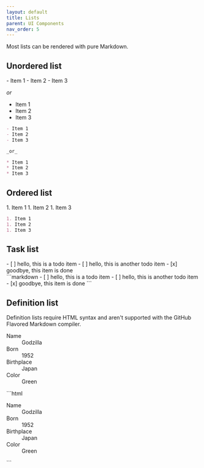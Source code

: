 ```yaml
---
layout: default
title: Lists
parent: UI Components
nav_order: 5
---
```


Most lists can be rendered with pure Markdown.

## Unordered list

<div class="code-example" markdown="1">
- Item 1
- Item 2
- Item 3

_or_

* Item 1
* Item 2
* Item 3
</div>

```markdown
- Item 1
- Item 2
- Item 3

_or_

* Item 1
* Item 2
* Item 3
```

## Ordered list

<div class="code-example" markdown="1">
1. Item 1
1. Item 2
1. Item 3
</div>

```markdown
1. Item 1
1. Item 2
1. Item 3
```

## Task list

<div class="code-example" markdown="1">
- [ ] hello, this is a todo item
- [ ] hello, this is another todo item
- [x] goodbye, this item is done
</div>
```markdown
- [ ] hello, this is a todo item
- [ ] hello, this is another todo item
- [x] goodbye, this item is done
```

## Definition list

Definition lists require HTML syntax and aren't supported with the GitHub Flavored Markdown compiler.

<div class="code-example" markdown="1">
<dl>
<dt>Name</dt>
<dd>Godzilla</dd>
<dt>Born</dt>
<dd>1952</dd>
<dt>Birthplace</dt>
<dd>Japan</dd>
<dt>Color</dt>
<dd>Green</dd>
</dl>
</div>
```html
<dl>
  <dt>Name</dt>
  <dd>Godzilla</dd>
  <dt>Born</dt>
  <dd>1952</dd>
  <dt>Birthplace</dt>
  <dd>Japan</dd>
  <dt>Color</dt>
  <dd>Green</dd>
</dl>
```
